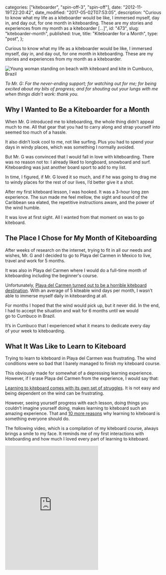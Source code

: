 
  categories: ["kiteboarder", "spin-off-3", "spin-off"],
  date: "2012-11-19T22:20:42",
  date_modified: "2017-05-02T07:53:05",
  description:
    "Curious to know what my life as a kiteboarder would be like, I immersed myself, day in, and day out, for one month in kiteboarding. These are my stories and experiences from my month as a kiteboarder […]",
  id: "473",
  slug: "kiteboarder-month",
  published: true,
  title: "Kiteboarder for a Month",
  type: "post",
};


Curious to know what my life as a kiteboarder would be like, I immersed myself, day in, and day out, for one month in kiteboarding. These are my stories and experiences from my month as a kiteboarder.

![Young woman standing on beach with kiteboard and kite in Cumbuco, Brazil](/pages/tsop/posts/kiteboarder-month/kiteboarding-cumbuco-brazil.jpg)

_To Mr. G: For the never-ending support; for watching out for me; for being excited about my bits of progress; and for shouting out your lungs with me when things didn’t work: thank you._

## Why I Wanted to Be a Kiteboarder for a Month

When Mr. G introduced me to kiteboarding, the whole thing didn’t appeal much to me. All that gear that you had to carry along and strap yourself into seemed too much of a hassle.

It also didn’t look cool to me, not like surfing. Plus you had to spend your days in windy places, which was something I normally avoided.

But Mr. G was convinced that I would fall in love with kiteboarding. There was no reason not to: I already liked to longboard, snowboard and surf. Kiteboarding was just another board sport to add to my list.

In time, I figured, if Mr. G loved it so much, and if he was going to drag me to windy places for the rest of our lives, I’d better give it a shot.

After my first kiteboard lesson, I was hooked. It was a 3-hour long zen experience. The sun made me feel mellow, the sight and sound of the Caribbean sea elated, the repetitive instructions aware, and the power of the wind humble.

It was love at first sight. All I wanted from that moment on was to go kiteboard.

## The Place I Chose for My Month of Kiteboarding 

After weeks of research on the internet, trying to fit in all our needs and wishes, Mr. G and I decided to go to Playa del Carmen in Mexico to live, travel and work for 5 months.

It was also in Playa del Carmen where I would do a full-time month of kiteboarding including the beginner's course.

Unfortunately, [Playa del Carmen turned out to be a horrible kiteboard destination](/tsop/posts/kiteboarding-playa-del-carmen-spot-review/). With an average of 5 kiteable wind days per month, I wasn’t able to immerse myself daily in kiteboarding at all.

For months I hoped that the wind would pick up, but it never did. In the end, I had to accept the situation and wait for 6 months until we would go to Cumbuco in Brazil.

It’s in Cumbuco that I experienced what it means to dedicate every day of your week to kiteboarding.

## What It Was Like to Learn to Kiteboard

Trying to learn to kiteboard in Playa del Carmen was frustrating. The wind conditions were so bad that I barely managed to finish my kiteboard course.

This obviously made for somewhat of a depressing learning experience. However, if I erase Playa del Carmen from the experience, I would say that:

[Learning to kiteboard comes with its own set of struggles](/tsop/posts/5-things-nobody-tells-you-about-kiteboarding/). It is not easy and being dependent on the wind can be frustrating.

However, seeing yourself progress with each lesson, doing things you couldn’t imagine yourself doing, makes learning to kiteboard such an amazing experience. That and [10 more reasons](/tsop/posts/10-reasons-why-every-girl-should-learn-to-kiteboard/) why learning to kiteboard is something everyone should do.

The following video, which is a compilation of my kiteboard course, always brings a smile to my face. It reminds me of my first interactions with kiteboarding and how much I loved every part of learning to kiteboard.

<iframe
  className="w-full"
  height="400"
  frameborder="0"
  src="https://www.youtube.com/embed/6rQuOY3UYq0"
/>

## What It Was Like to Kiteboard Every Day for a Month

Life feels quite right when I dedicate my days to a sole purpose. Like with every spin-off so far, I experienced that immersion brings a profound feeling of satisfaction to everyday life.

Kiteboarding every day also increased my awareness because it forced me to be present and to get out of my head.

This calmness within was only reinforced by the time I spent on the beach. The power and beauty of nature caused me to step away from myself. Life became less about me, and my needs and longings. It became less egocentric.

Kiteboarding every day also made me quite mellow. I was physically beaten after a day of kiteing. All I could think of was what to eat and how to get the most rest out of the day so I would be strong enough to kiteboard again the next day.

Emotionally I was on a high. Learning new tricks, pushing myself out of my comfort zone, and progressing each day, did a lot for my self-esteem and overall happiness.

Of course, I can’t deny that getting one hell of a toned body in the process does a lot for one’s self-image too.

## What I Like Best about Kiteboarding

That it’s all-encompassing. Out on the sea, kiteboarding swallows my worries, goals and insecurities. It’s all about the present moment and about letting go of everything else.

//

**Tell me what you think.** Connect with me on [Facebook](https://www.facebook.com/thespinoffproject/photos/pb.443190319046192.-2207520000.1412420110./814826481882572/?type=3&theater), [Twitter](https://twitter.com/mirhamasala/status/512559500688359424) or [Instagram](http://instagram.com/p/tHf4JnEyIz/) (links match discussion pages for this post) and let me know: Would you like to live the kiteboarding lifestyle for a month or longer? What appeals most to you about being a kiteboarder?

---

FURTHER READING

Find more articles on kiteboarding in the [Be a Kiteboarder](/tsop#kiteboarder) collection.
